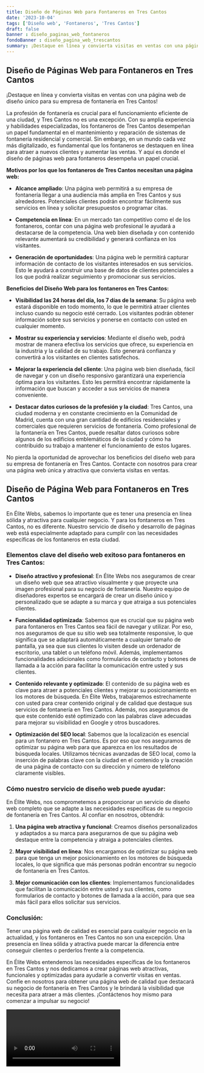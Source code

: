 ```yaml
---
title: Diseño de Páginas Web para Fontaneros en Tres Cantos
date: '2023-10-04'
tags: ['Diseño web', 'Fontaneros', 'Tres Cantos']
draft: false
banner : diseño_paginas_web_fontaneros
fondoBanner : diseño_pagina_web_trescantos
summary: ¡Destaque en línea y convierta visitas en ventas con una página web de diseño único para su empresa de fontanería en Tres Cantos!
---
```


## **Diseño de Páginas Web para Fontaneros en Tres Cantos**

¡Destaque en línea y convierta visitas en ventas con una página web de diseño único para su empresa de fontanería en Tres Cantos!

La profesión de fontanería es crucial para el funcionamiento eficiente de una ciudad, y Tres Cantos no es una excepción. Con su amplia experiencia y habilidades especializadas, los fontaneros de Tres Cantos desempeñan un papel fundamental en el mantenimiento y reparación de sistemas de fontanería residencial y comercial. Sin embargo, en un mundo cada vez más digitalizado, es fundamental que los fontaneros se destaquen en línea para atraer a nuevos clientes y aumentar las ventas. Y aquí es donde el diseño de páginas web para fontaneros desempeña un papel crucial.

**Motivos por los que los fontaneros de Tres Cantos necesitan una página web:**

- **Alcance ampliado**: Una página web permitirá a su empresa de fontanería llegar a una audiencia más amplia en Tres Cantos y sus alrededores. Potenciales clientes podrán encontrar fácilmente sus servicios en línea y solicitar presupuestos o programar citas.

- **Competencia en línea**: En un mercado tan competitivo como el de los fontaneros, contar con una página web profesional le ayudará a destacarse de la competencia. Una web bien diseñada y con contenido relevante aumentará su credibilidad y generará confianza en los visitantes.

- **Generación de oportunidades**: Una página web le permitirá capturar información de contacto de los visitantes interesados en sus servicios. Esto le ayudará a construir una base de datos de clientes potenciales a los que podrá realizar seguimiento y promocionar sus servicios.

**Beneficios del Diseño Web para los fontaneros en Tres Cantos:**

- **Visibilidad las 24 horas del día, los 7 días de la semana**: Su página web estará disponible en todo momento, lo que le permitirá atraer clientes incluso cuando su negocio esté cerrado. Los visitantes podrán obtener información sobre sus servicios y ponerse en contacto con usted en cualquier momento.

- **Mostrar su experiencia y servicios**: Mediante el diseño web, podrá mostrar de manera efectiva los servicios que ofrece, su experiencia en la industria y la calidad de su trabajo. Esto generará confianza y convertirá a los visitantes en clientes satisfechos.

- **Mejorar la experiencia del cliente**: Una página web bien diseñada, fácil de navegar y con un diseño responsivo garantizará una experiencia óptima para los visitantes. Esto les permitirá encontrar rápidamente la información que buscan y acceder a sus servicios de manera conveniente.

- **Destacar datos curiosos de la profesión y la ciudad**: Tres Cantos, una ciudad moderna y en constante crecimiento en la Comunidad de Madrid, cuenta con una gran cantidad de edificios residenciales y comerciales que requieren servicios de fontanería. Como profesional de la fontanería en Tres Cantos, puede resaltar datos curiosos sobre algunos de los edificios emblemáticos de la ciudad y cómo ha contribuido su trabajo a mantener el funcionamiento de estos lugares.

No pierda la oportunidad de aprovechar los beneficios del diseño web para su empresa de fontanería en Tres Cantos. Contacte con nosotros para crear una página web única y atractiva que convierta visitas en ventas.

<GifSeo />

<Cta />

## Diseño de Página Web para Fontaneros en Tres Cantos

En Élite Webs, sabemos lo importante que es tener una presencia en línea sólida y atractiva para cualquier negocio. Y para los fontaneros en Tres Cantos, no es diferente. Nuestro servicio de diseño y desarrollo de páginas web está especialmente adaptado para cumplir con las necesidades específicas de los fontaneros en esta ciudad.

### Elementos clave del diseño web exitoso para fontaneros en Tres Cantos:

- **Diseño atractivo y profesional**: En Élite Webs nos aseguramos de crear un diseño web que sea atractivo visualmente y que proyecte una imagen profesional para su negocio de fontanería. Nuestro equipo de diseñadores expertos se encargará de crear un diseño único y personalizado que se adapte a su marca y que atraiga a sus potenciales clientes.

- **Funcionalidad optimizada**: Sabemos que es crucial que su página web para fontaneros en Tres Cantos sea fácil de navegar y utilizar. Por eso, nos aseguramos de que su sitio web sea totalmente responsive, lo que significa que se adaptará automáticamente a cualquier tamaño de pantalla, ya sea que sus clientes lo visiten desde un ordenador de escritorio, una tablet o un teléfono móvil. Además, implementamos funcionalidades adicionales como formularios de contacto y botones de llamada a la acción para facilitar la comunicación entre usted y sus clientes.

- **Contenido relevante y optimizado**: El contenido de su página web es clave para atraer a potenciales clientes y mejorar su posicionamiento en los motores de búsqueda. En Élite Webs, trabajaremos estrechamente con usted para crear contenido original y de calidad que destaque sus servicios de fontanería en Tres Cantos. Además, nos aseguramos de que este contenido esté optimizado con las palabras clave adecuadas para mejorar su visibilidad en Google y otros buscadores.

- **Optimización del SEO local**: Sabemos que la localización es esencial para un fontanero en Tres Cantos. Es por eso que nos aseguramos de optimizar su página web para que aparezca en los resultados de búsqueda locales. Utilizamos técnicas avanzadas de SEO local, como la inserción de palabras clave con la ciudad en el contenido y la creación de una página de contacto con su dirección y número de teléfono claramente visibles.

### Cómo nuestro servicio de diseño web puede ayudar:

En Élite Webs, nos comprometemos a proporcionar un servicio de diseño web completo que se adapte a las necesidades específicas de su negocio de fontanería en Tres Cantos. Al confiar en nosotros, obtendrá:

1. **Una página web atractiva y funcional**: Creamos diseños personalizados y adaptados a su marca para asegurarnos de que su página web destaque entre la competencia y atraiga a potenciales clientes.

2. **Mayor visibilidad en línea**: Nos encargamos de optimizar su página web para que tenga un mejor posicionamiento en los motores de búsqueda locales, lo que significa que más personas podrán encontrar su negocio de fontanería en Tres Cantos.

3. **Mejor comunicación con los clientes**: Implementamos funcionalidades que facilitan la comunicación entre usted y sus clientes, como formularios de contacto y botones de llamada a la acción, para que sea más fácil para ellos solicitar sus servicios.

### Conclusión:

Tener una página web de calidad es esencial para cualquier negocio en la actualidad, y los fontaneros en Tres Cantos no son una excepción. Una presencia en línea sólida y atractiva puede marcar la diferencia entre conseguir clientes o perderlos frente a la competencia.

En Élite Webs entendemos las necesidades específicas de los fontaneros en Tres Cantos y nos dedicamos a crear páginas web atractivas, funcionales y optimizadas para ayudarle a convertir visitas en ventas. Confíe en nosotros para obtener una página web de calidad que destacará su negocio de fontanería en Tres Cantos y le brindará la visibilidad que necesita para atraer a más clientes. ¡Contáctenos hoy mismo para comenzar a impulsar su negocio!

<Video />

<CtaBot job='Fontaneros' city='Tres Cantos'/>

<Gmaps query='Tres Cantos+españa+maps' />
